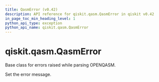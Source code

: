 ```yaml
---
title: QasmError (v0.42)
description: API reference for qiskit.qasm.QasmError in qiskit v0.42
in_page_toc_min_heading_level: 1
python_api_type: exception
python_api_name: qiskit.qasm.QasmError
---
```


<span id="qiskit-qasm-qasmerror" />

# qiskit.qasm.QasmError

<Class id="qiskit.qasm.QasmError" isDedicatedPage={true} github="https://github.com/qiskit/qiskit/tree/stable/0.23/qiskit/qasm/exceptions.py" signature="QasmError(*msg)" modifiers="exception">
  Base class for errors raised while parsing OPENQASM.

  Set the error message.
</Class>

